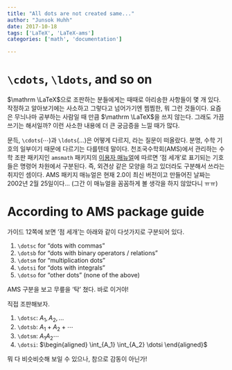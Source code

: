 ```yaml
---
title: "All dots are not created same..." 
author: "Junsok Huhh"
date: 2017-10-18
tags: ['LaTeX', 'LaTeX-ams']
categories: ['math', 'documentation']

---
```


# `\cdots`, `\ldots`, and so on

$\mathrm \LaTeX$으로 조판하는 분들에게는 때때로 아리송한 사항들이 몇 개 있다. 작정하고 알아보기에는 사소하고 그렇다고 넘어가기엔 찜찜한, 뭐 그런 것들이다. 요즘은 무늬나마 공부하는 사람일 때 만큼 $\mathrm \LaTeX$을 쓰지 않는다. 그래도 가끔 쓰기는 해서일까? 이런 사소한 내용에 더 큰 궁금증을 느낄 때가 많다.  

문득, `\cdots`($\cdots$)과 `\ldots`($\ldots$)은 어떻게 다르지, 라는 질문이 떠올랐다. 분명, 수학 기호의 일부이기 때문에 다르기는 다를텐데 말이다. 천조국수학회(AMS)에서 관리하는 수학 조판 패키지인 `amsmath` 패키지의 [이용자 매뉴얼](http://www.tug.org/teTeX/tetex-texmfdist/doc/latex/amsmath/amsldoc.pdf)에 따르면 '점 세개'로 표기되는 기호들은 명령어 차원에서 구분된다. 즉, 외견상 같은 모양을 하고 있더라도 구분해서 쓰라는 취지인 셈이다. AMS 패키지 매뉴얼은 현재 2.0이 최신 버전이고 만들어진 날짜는 2002년 2월 25일이다... (그간 이 매뉴얼을 꼼꼼하게 볼 생각을 하지 않았다니 ㅠㅠ)

# According to AMS package guide 

가이드 12쪽에 보면 '점 세개'는 아래와 같이 다섯가지로 구분되어 있다. 

  1. `\dotsc` for "dots with commas"
  2. `\dotsb` for "dots with binary operators / relations"
  3. `\dotsm` for "multiplication dots"
  4. `\dotsi` for "dots with integrals"
  5. `\dotso` for "other dots" (none of the above)
  
AMS 구분을 보고 무릎을 '탁' 쳤다. 바로 이거야! 

직접 조판해보자. 

  1. `\dotsc`: $A_1, A_2, \dotsc$
  2. `\dotsb`: $A_1 + A_2 + \dotsb$ 
  3. `\dotsm`: $A_1 A_2 \dotsm$
  4. `\dotsi`: $\begin{aligned}
                 \int_{A_1} \int_{A_2} \dotsi 
                 \end{aligned}$
  
뭐 다 비슷비슷해 보일 수 있으나, 참으로 감동이 아닌가! 

